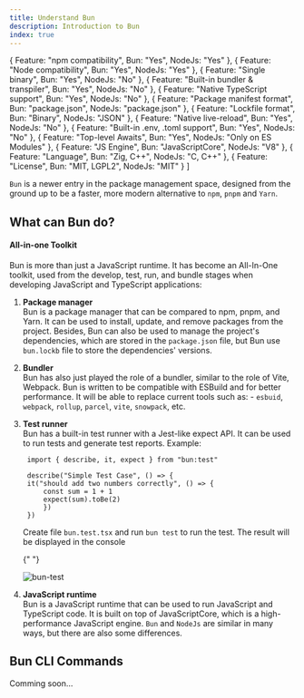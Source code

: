 ```yaml
---
title: Understand Bun
description: Introduction to Bun
index: true
---
```


  { Feature: "npm compatibility", Bun: "Yes", NodeJs: "Yes" },
  { Feature: "Node compatibility", Bun: "Yes", NodeJs: "Yes" },
  { Feature: "Single binary", Bun: "Yes", NodeJs: "No" },
  { Feature: "Built-in bundler & transpiler", Bun: "Yes", NodeJs: "No" },
  { Feature: "Native TypeScript support", Bun: "Yes", NodeJs: "No" },
  { Feature: "Package manifest format", Bun: "package.json", NodeJs: "package.json" },
  { Feature: "Lockfile format", Bun: "Binary", NodeJs: "JSON" },
  { Feature: "Native live-reload", Bun: "Yes", NodeJs: "No" },
  { Feature: "Built-in .env, .toml support", Bun: "Yes", NodeJs: "No" },
  { Feature: "Top-level Awaits", Bun: "Yes", NodeJs: "Only on ES Modules" },
  { Feature: "JS Engine", Bun: "JavaScriptCore", NodeJs: "V8" },
  { Feature: "Language", Bun: "Zig, C++", NodeJs: "C, C++" },
  { Feature: "License", Bun: "MIT, LGPL2", NodeJs: "MIT" }
]

`Bun` is a newer entry in the package management space, designed from the ground up to be a faster,
more modern alternative to `npm`, `pnpm` and `Yarn`.

<h2>What can Bun do?</h2>

<h4>All-in-one Toolkit </h4>

Bun is more than just a JavaScript runtime. It has become an All-In-One toolkit,
used from the develop, test, run, and bundle stages when developing JavaScript and TypeScript applications:

1. <b>Package manager </b>
   <br />
   Bun is a package manager that can be compared to npm, pnpm, and Yarn. It can be used to install,
   update, and remove packages from the project. Besides, Bun can also be used to manage the
   project's dependencies, which are stored in the `package.json` file, but Bun use `bun.lockb` file
   to store the dependencies' versions.

2. <b>Bundler</b> <br />
   Bun has also just played the role of a bundler, similar to the role of Vite, Webpack. Bun is
   written to be compatible with ESBuild and for better performance. It will be able to replace
   current tools such as: - `esbuid`, `webpack`, `rollup`, `parcel`, `vite`, `snowpack`, etc.
3. <b>Test runner </b> <br />
   Bun has a built-in test runner with a Jest-like expect API. It can be used to run tests and
   generate test reports. Example:

   ```
    import { describe, it, expect } from "bun:test"

    describe("Simple Test Case", () => {
    it("should add two numbers correctly", () => {
        const sum = 1 + 1
        expect(sum).toBe(2)
        })
    })
   ```

   Create file `bun.test.tsx` and run `bun test` to run the test.
   The result will be displayed in the console

   {" "}

   <img className="rounder-md" src="/images/sample_bun_test.png" alt="bun-test" />

4. <b>JavaScript runtime </b> <br /> Bun is a JavaScript runtime that can be used to run JavaScript
   and TypeScript code. It is built on top of JavaScriptCore, which is a high-performance JavaScript
   engine. `Bun` and `NodeJs` are similar in many ways, but there are also some differences.

<Table headers={["Feature", "Bun", "NodeJs"]} data={data} />

<h2>Bun CLI Commands</h2>
Comming soon...
